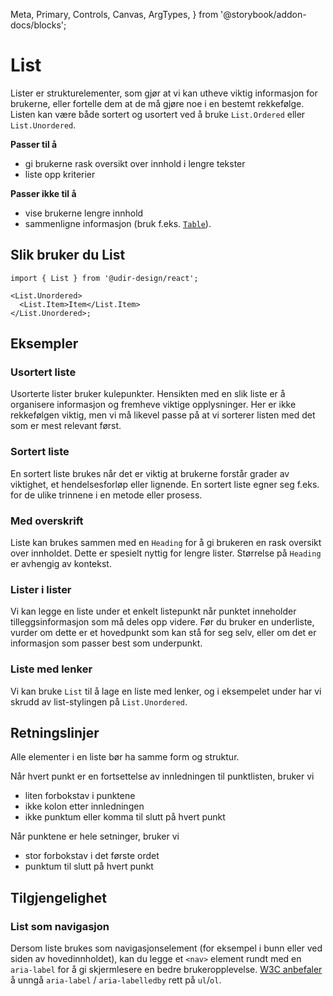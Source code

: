   Meta,
  Primary,
  Controls,
  Canvas,
  ArgTypes,
} from '@storybook/addon-docs/blocks';

<Meta of={ListStories} />

# List

Lister er strukturelementer, som gjør at vi kan utheve viktig informasjon for brukerne, eller fortelle dem at de må gjøre noe i en bestemt rekkefølge.
Listen kan være både sortert og usortert ved å bruke `List.Ordered` eller `List.Unordered`.

**Passer til å**

- gi brukerne rask oversikt over innhold i lengre tekster
- liste opp kriterier

**Passer ikke til å**

- vise brukerne lengre innhold
- sammenligne informasjon (bruk f.eks. [`Table`](/docs/components-table--docs)).

## Slik bruker du List

<Primary />
<Controls />

```tsx
import { List } from '@udir-design/react';

<List.Unordered>
  <List.Item>Item</List.Item>
</List.Unordered>;
```

## Eksempler

### Usortert liste

Usorterte lister bruker kulepunkter. Hensikten med en slik liste er å organisere informasjon og fremheve viktige opplysninger. Her er ikke rekkefølgen viktig, men vi må likevel passe på at vi sorterer listen med det som er mest relevant først.

<Canvas of={ListStories.Unordered} />

### Sortert liste

En sortert liste brukes når det er viktig at brukerne forstår grader av viktighet, et hendelsesforløp eller lignende. En sortert liste egner seg f.eks. for de ulike trinnene i en metode eller prosess.

<Canvas of={ListStories.Ordered} />

### Med overskrift

Liste kan brukes sammen med en `Heading` for å gi brukeren en rask oversikt over innholdet. Dette er spesielt nyttig for lengre lister. Størrelse på `Heading` er avhengig av kontekst.

<Canvas of={ListStories.WithHeading} />

### Lister i lister

Vi kan legge en liste under et enkelt listepunkt når punktet inneholder tilleggsinformasjon som må deles opp videre. Før du bruker en underliste, vurder om dette er et hovedpunkt som kan stå for seg selv, eller om det er informasjon som passer best som underpunkt.

<Canvas of={ListStories.Indented} />

### Liste med lenker

Vi kan bruke `List` til å lage en liste med lenker, og i eksempelet under har vi skrudd av list-stylingen på `List.Unordered`.

<Canvas of={ListStories.WithLinks} />

## Retningslinjer

Alle elementer i en liste bør ha samme form og struktur.

Når hvert punkt er en fortsettelse av innledningen til punktlisten, bruker vi

- liten forbokstav i punktene
- ikke kolon etter innledningen
- ikke punktum eller komma til slutt på hvert punkt

Når punktene er hele setninger, bruker vi

- stor forbokstav i det første ordet
- punktum til slutt på hvert punkt

## Tilgjengelighet

### List som navigasjon

Dersom liste brukes som navigasjonselement (for eksempel i bunn eller ved siden av hovedinnholdet),
kan du legge et `<nav>` element rundt med en `aria-label` for å gi skjermlesere en bedre brukeropplevelse.
[W3C anbefaler](https://www.w3.org/TR/using-aria/#label-support) å unngå `aria-label` / `aria-labelledby` rett på `ul`/`ol`.

<Canvas of={ListStories.AsNav} />
